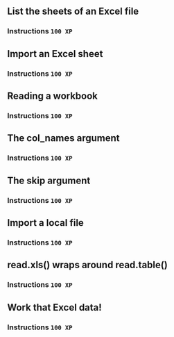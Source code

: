 ## List the sheets of an Excel file

### Instructions `100 XP` {.unnumbered}

## Import an Excel sheet

### Instructions `100 XP` {.unnumbered}

## Reading a workbook

### Instructions `100 XP` {.unnumbered}

## The col_names argument

### Instructions `100 XP` {.unnumbered}

## The skip argument

### Instructions `100 XP` {.unnumbered}

## Import a local file

### Instructions `100 XP` {.unnumbered}

## read.xls() wraps around read.table()

### Instructions `100 XP` {.unnumbered}

## Work that Excel data!

### Instructions `100 XP` {.unnumbered}